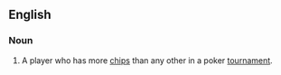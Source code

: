 ==English==

===Noun===
{{en-noun|head=[[chip]] [[leader]]}}

# {{label|en|poker}} A player who has more [[chips]] than any other in a poker [[tournament]].